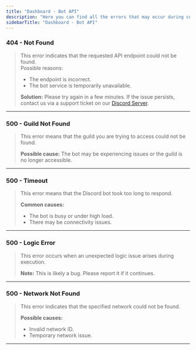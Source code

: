 ```yaml
---
title: "Dashboard - Bot API"
description: "Here you can find all the errors that may occur during communication from the Dashboard to the Bot."
sidebarTitle: "Dashboard - Bot API"
---
```


### 404 - Not Found

> This error indicates that the requested API endpoint could not be found.  
> Possible reasons:
> - The endpoint is incorrect.
> - The bot service is temporarily unavailable.  
>  
> **Solution:** Please try again in a few minutes. If the issue persists, contact us via a support ticket on our [Discord Server](https://discord.com/).

---

### 500 - Guild Not Found

> This error means that the guild you are trying to access could not be found.  
>  
> **Possible cause:** The bot may be experiencing issues or the guild is no longer accessible.

---

### 500 - Timeout

> This error means that the Discord bot took too long to respond.  
>  
> **Common causes:**  
> - The bot is busy or under high load.  
> - There may be connectivity issues.

---

### 500 - Logic Error

> This error occurs when an unexpected logic issue arises during execution.  
>  
> **Note:** This is likely a bug. Please report it if it continues.

---

### 500 - Network Not Found

> This error indicates that the specified network could not be found.  
>  
> **Possible causes:**  
> - Invalid network ID.  
> - Temporary network issue.

---

